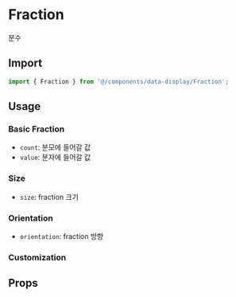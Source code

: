 
<Meta of={FractionStories} />

# Fraction

분수

## Import

```js
import { Fraction } from '@/components/data-display/Fraction';
```

## Usage

### Basic Fraction

- `count`: 분모에 들어갈 값
- `value`: 분자에 들어갈 값

<Canvas of={FractionStories.BasicFraction} />

### Size

- `size`: fraction 크기

<Canvas of={FractionStories.Size} />

### Orientation

- `orientation`: fraction 방향

<Canvas of={FractionStories.Orientation} />

### Customization

<Canvas of={FractionStories.Customization} />

## Props

<ArgTypes of={FractionStories} sort="alpha" />
